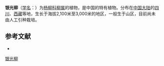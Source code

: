 {{Speciesbox
| name = 银光柳
| status = 
| status_system = 
| image =
| genus = Salix
| species = argyrophegga
| authority = Schneid.
}}

'''银光柳'''（[[学名|学名]]：{{lang|la|''Salix argyrophegga''}}）为[[杨柳科|杨柳科]][[柳属|柳属]]的植物，是中国的特有植物。分布在[[中国大陆|中国大陆]]的[[四川|四川]]、[[西藏|西藏]]等地，生长于海拔2,100米至3,000米的地区，一般生于山区，目前尚未由人工引种栽培。

== 参考文献 ==
<div class="references-small">
* {{cite web| url =http://www.bioinfo.cn/db05/KmzwSpecies.php?action=view&id=20363| title =银光柳| work =《中国高等植物数据库全库》| publisher =中国科学院微生物研究所| author =昆明植物研究所| accessdate =2009-02-25| deadurl =yes| archiveurl =https://web.archive.org/web/20160305073323/http://www.bioinfo.cn/db05/KmzwSpecies.php?action=view&id=20363| archivedate =2016-03-05}}
</div>
{{Taxonbar|from=Q1283430}}

[[Category:柳属|银光柳]]


{{植物小作品}}